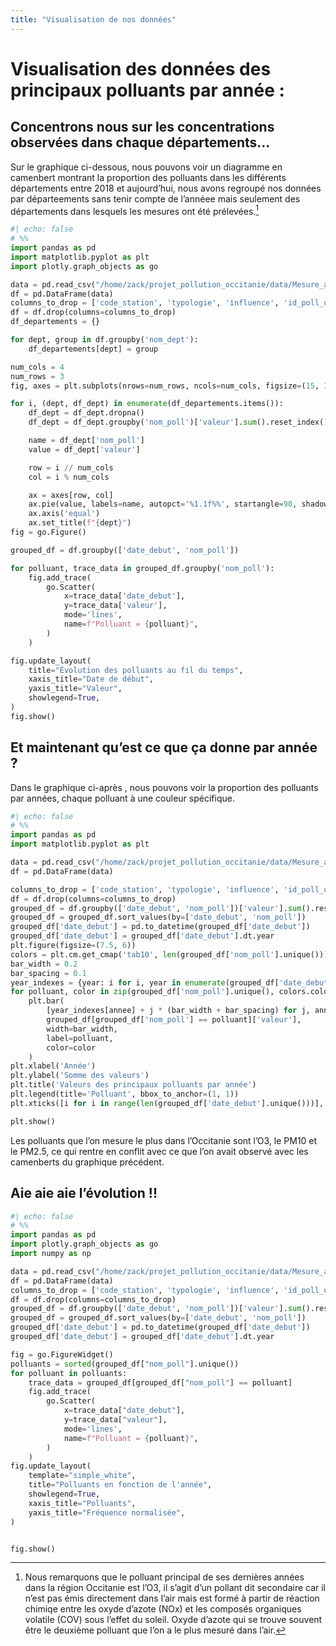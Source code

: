```yaml
---
title: "Visualisation de nos données"
---
```


# Visualisation des données des principaux polluants par année :

## Concentrons nous sur les concentrations observées dans chaque départements...

Sur le graphique ci-dessous, nous pouvons voir un diagramme en camenbert montrant la proportion des polluants dans les différents départements entre 2018 et aujourd'hui, nous avons regroupé nos données par départeements sans tenir compte de l'annéee mais seulement des départements dans lesquels les mesures ont été prélevées.^[Nous remarquons que le polluant principal de ses dernières années dans la région Occitanie est l'O3, il s'agit d'un pollant dit secondaire car il n'est pas émis directement dans l'air mais est formé à partir de réaction chimiqe entre les oxyde d'azote (NOx) et les composés organiques volatile (COV) sous l'effet du soleil. Oxyde d'azote qui se trouve souvent être le deuxième polluant que l'on a le plus mesuré dans l'air.]

```python
#| echo: false
# %%
import pandas as pd
import matplotlib.pyplot as plt
import plotly.graph_objects as go

data = pd.read_csv("/home/zack/projet_pollution_occitanie/data/Mesure_annuelle_Region_Occitanie_Polluants_Principaux.csv")
df = pd.DataFrame(data)
columns_to_drop = ['code_station', 'typologie', 'influence', 'id_poll_ue', 'unite', 'metrique', 'date_fin', 'statut_valid']
df = df.drop(columns=columns_to_drop)
df_departements = {}

for dept, group in df.groupby('nom_dept'):
    df_departements[dept] = group

num_cols = 4
num_rows = 3
fig, axes = plt.subplots(nrows=num_rows, ncols=num_cols, figsize=(15, 12))

for i, (dept, df_dept) in enumerate(df_departements.items()):
    df_dept = df_dept.dropna()
    df_dept = df_dept.groupby('nom_poll')['valeur'].sum().reset_index()

    name = df_dept['nom_poll']
    value = df_dept['valeur']

    row = i // num_cols
    col = i % num_cols

    ax = axes[row, col]
    ax.pie(value, labels=name, autopct='%1.1f%%', startangle=90, shadow=True)
    ax.axis('equal')
    ax.set_title(f"{dept}")
fig = go.Figure()

grouped_df = df.groupby(['date_debut', 'nom_poll'])

for polluant, trace_data in grouped_df.groupby('nom_poll'):
    fig.add_trace(
        go.Scatter(
            x=trace_data['date_debut'],
            y=trace_data['valeur'],
            mode='lines',
            name=f"Polluant = {polluant}",
        )
    )

fig.update_layout(
    title="Évolution des polluants au fil du temps",
    xaxis_title="Date de début",
    yaxis_title="Valeur",
    showlegend=True,
)
fig.show()

```


## Et maintenant qu'est ce que ça donne par année ? 

Dans le graphique ci-après , nous pouvons voir la proportion des polluants par années, chaque polluant à une couleur spécifique.
```python
#| echo: false
# %%
import pandas as pd
import matplotlib.pyplot as plt

data = pd.read_csv("/home/zack/projet_pollution_occitanie/data/Mesure_annuelle_Region_Occitanie_Polluants_Principaux.csv")
df = pd.DataFrame(data)

columns_to_drop = ['code_station', 'typologie', 'influence', 'id_poll_ue', 'unite', 'metrique', 'date_fin', 'statut_valid']
df = df.drop(columns=columns_to_drop)
grouped_df = df.groupby(['date_debut', 'nom_poll'])['valeur'].sum().reset_index()
grouped_df = grouped_df.sort_values(by=['date_debut', 'nom_poll'])
grouped_df['date_debut'] = pd.to_datetime(grouped_df['date_debut'])
grouped_df['date_debut'] = grouped_df['date_debut'].dt.year
plt.figure(figsize=(7.5, 6))
colors = plt.cm.get_cmap('tab10', len(grouped_df['nom_poll'].unique()))
bar_width = 0.2
bar_spacing = 0.1
year_indexes = {year: i for i, year in enumerate(grouped_df['date_debut'].unique())}
for polluant, color in zip(grouped_df['nom_poll'].unique(), colors.colors):
    plt.bar(
        [year_indexes[annee] + j * (bar_width + bar_spacing) for j, annee in enumerate(grouped_df['date_debut'].unique())],
        grouped_df[grouped_df['nom_poll'] == polluant]['valeur'],
        width=bar_width,
        label=polluant,
        color=color
    )
plt.xlabel('Année')
plt.ylabel('Somme des valeurs')
plt.title('Valeurs des principaux polluants par année')
plt.legend(title='Polluant', bbox_to_anchor=(1, 1))
plt.xticks([i for i in range(len(grouped_df['date_debut'].unique()))], grouped_df['date_debut'].unique())

plt.show()

```

::: {.callout-note}
Les polluants que l'on mesure le plus dans l'Occitanie sont l'O3, le PM10 et le PM2.5, ce qui rentre en conflit avec ce que l'on avait observé avec les camenberts du graphique précédent. 
:::


## Aie aie aie l'évolution !!

```python
#| echo: false
# %%
import pandas as pd
import plotly.graph_objects as go
import numpy as np

data = pd.read_csv("/home/zack/projet_pollution_occitanie/data/Mesure_annuelle_Region_Occitanie_Polluants_Principaux.csv")
df = pd.DataFrame(data)
columns_to_drop = ['code_station', 'typologie', 'influence', 'id_poll_ue', 'unite', 'metrique', 'date_fin', 'statut_valid']
df = df.drop(columns=columns_to_drop)
grouped_df = df.groupby(['date_debut', 'nom_poll'])['valeur'].sum().reset_index()
grouped_df = grouped_df.sort_values(by=['date_debut', 'nom_poll'])
grouped_df['date_debut'] = pd.to_datetime(grouped_df['date_debut'])
grouped_df['date_debut'] = grouped_df['date_debut'].dt.year

fig = go.FigureWidget()
polluants = sorted(grouped_df["nom_poll"].unique())
for polluant in polluants:
    trace_data = grouped_df[grouped_df["nom_poll"] == polluant]
    fig.add_trace(
        go.Scatter(
            x=trace_data["date_debut"],
            y=trace_data["valeur"],
            mode='lines',
            name=f"Polluant = {polluant}",
        )
    )
fig.update_layout(
    template="simple_white",
    title="Polluants en fonction de l'année",
    showlegend=True,
    xaxis_title="Polluants",
    yaxis_title="Fréquence normalisée",
)


fig.show()
```

